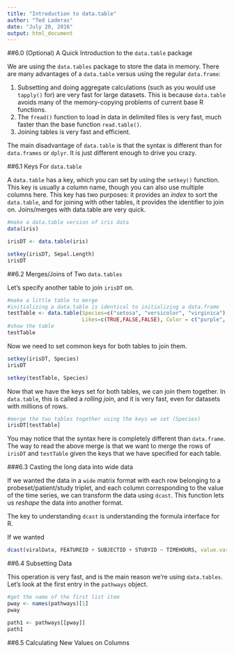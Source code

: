 ```yaml
---
title: "Introduction to data.table"
author: "Ted Laderas"
date: "July 20, 2016"
output: html_document
---
```


##6.0 (Optional) A Quick Introduction to the `data.table` package

We are using the `data.tables` package to store the data in memory. There are many advantages of a `data.table` versus using the regular `data.frame`:

1. Subsetting and doing aggregate calculations (such as you would use `tapply()` for) are very fast for large datasets. This is because `data.table` avoids many of the memory-copying problems of current base R functions.
2. The `fread()` function to load in data in delimited files is very fast, much faster than the base function `read.table()`.
3. Joining tables is very fast and efficient.

The main disadvantage of `data.table` is that the syntax is different than for `data.frames` or `dplyr`. It is just different enough to drive you crazy.

##6.1 Keys For `data.table`

A `data.table` has a key, which you can set by using the `setkey()` function. This key is usually a column name, though you can also use multiple columns here. This key has two purposes: it provides an *index* to sort the `data.table`, and for joining with other tables, it provides the identifier to join on. Joins/merges with data.table are very quick.

```r
#make a data.table version of iris data
data(iris)

irisDT <- data.table(iris)

setkey(irisDT, Sepal.Length)
irisDT
```

##6.2 Merges/Joins of Two `data.tables`

Let's specify another table to join `irisDT` on. 

```r
#make a little table to merge
#initializing a data.table is identical to initializing a data.frame
testTable <- data.table(Species=c("setosa", "versicolor", "virginica"), 
                        Likes=c(TRUE,FALSE,FALSE), Color = c("purple", "purple", "pink"))
#show the table
testTable
```

Now we need to set common keys for both tables to join them.

```r
setkey(irisDT, Species)
irisDT

setkey(testTable, Species)
```

Now that we have the keys set for both tables, we can join them together. In `data.table`, this is called a *rolling join*, and it is very fast, even for datasets with millions of rows. 

```r
#merge the two tables together using the keys we set (Species)
irisDT[testTable]
```

You may notice that the syntax here is completely different than `data.frame`. The way to read the above merge is that we want to merge the rows of `irisDT` and `testTable` given the keys that we have specified for each table.

###6.3 Casting the long data into wide data

If we wanted the data in a `wide` matrix format with each row belonging to a probeset/patient/study triplet, and each column corresponding to the value of the time series, we can transform the data using `dcast`. This function lets us *reshape* the data into another format. 

The key to understanding `dcast` is understanding the formula interface for R.

If we wanted 

```r
dcast(viralData, FEATUREID + SUBJECTID + STUDYID ~ TIMEHOURS, value.var= "value", fun.aggregate = mean)
```

##6.4 Subsetting Data

This operation is very fast, and is the main reason we're using `data.tables`. Let's look at the first entry in the `pathways` object.

```r
#get the name of the first list item
pway <- names(pathways)[1]
pway

path1 <- pathways[[pway]]
path1
```

##6.5 Calculating New Values on Columns




